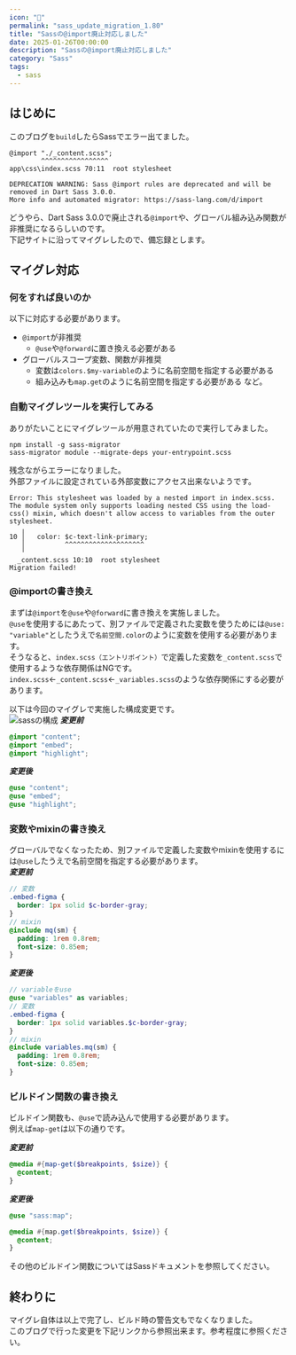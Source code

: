 ```yaml
---
icon: "🎨"
permalink: "sass_update_migration_1.80"
title: "Sassの@import廃止対応しました"
date: 2025-01-26T00:00:00
description: "Sassの@import廃止対応しました"
category: "Sass"
tags:
  - sass
---
```

## はじめに
このブログを`build`したらSassでエラー出てました。  

```
@import "./_content.scss";
        ^^^^^^^^^^^^^^^^^
app\css\index.scss 70:11  root stylesheet

DEPRECATION WARNING: Sass @import rules are deprecated and will be removed in Dart Sass 3.0.0.
More info and automated migrator: https://sass-lang.com/d/import
```

どうやら、Dart Sass 3.0.0で廃止される`@import`や、グローバル組み込み関数が非推奨になるらしいのです。  
下記サイトに沿ってマイグレしたので、備忘録とします。    
<ExLinkCard url="https://sass-lang.com/documentation/breaking-changes/import/" title="Breaking Change: `@import` and global built-in functions"/>

## マイグレ対応
### 何をすれば良いのか
以下に対応する必要があります。  
- `@import`が非推奨
  - `@use`や`@forward`に置き換える必要がある
- グローバルスコープ変数、関数が非推奨
  - 変数は`colors.$my-variable`のように名前空間を指定する必要がある  
  - 組み込みも`map.get`のように名前空間を指定する必要がある
など。  

### 自動マイグレツールを実行してみる
ありがたいことにマイグレツールが用意されていたので実行してみました。  
```
npm install -g sass-migrator
sass-migrator module --migrate-deps your-entrypoint.scss
```

残念ながらエラーになりました。  
  外部ファイルに設定されている外部変数にアクセス出来ないようです。  
```
Error: This stylesheet was loaded by a nested import in index.scss. The module system only supports loading nested CSS using the load-css() mixin, which doesn't allow access to variables from the outer stylesheet.
   ╷
10 │   color: $c-text-link-primary;
   │          ^^^^^^^^^^^^^^^^^^^^
   ╵
  _content.scss 10:10  root stylesheet
Migration failed!
```

### @importの書き換え
まずは`@import`を`@use`や`@forward`に書き換えを実施しました。  
`@use`を使用するにあたって、別ファイルで定義された変数を使うためには`@use: "variable"`としたうえで`名前空間.color`のように変数を使用する必要があります。  
そうなると、`index.scss（エントリポイント）`で定義した変数を`_content.scss`で使用するような依存関係はNGです。  
`index.scss`←`_content.scss`←`_variables.scss`のような依存関係にする必要があります。  

以下は今回のマイグレで実施した構成変更です。  
![sassの構成](./sass_architecture.webp)
***変更前***
```scss
@import "content";
@import "embed";
@import "highlight";
```

***変更後***
```scss
@use "content";
@use "embed";
@use "highlight";
```
### 変数やmixinの書き換え
グローバルでなくなったため、別ファイルで定義した変数やmixinを使用するには`@use`したうえで名前空間を指定する必要があります。  
***変更前***
```scss
// 変数
.embed-figma {
  border: 1px solid $c-border-gray;
}
// mixin
@include mq(sm) {
  padding: 1rem 0.8rem;
  font-size: 0.85em;
}
```

***変更後***
```scss
// variableをuse
@use "variables" as variables;
// 変数
.embed-figma {
  border: 1px solid variables.$c-border-gray;
}
// mixin
@include variables.mq(sm) {
  padding: 1rem 0.8rem;
  font-size: 0.85em;
}
```

### ビルドイン関数の書き換え
ビルドイン関数も、`@use`で読み込んで使用する必要があります。  
例えば`map-get`は以下の通りです。  

***変更前***
```scss
@media #{map-get($breakpoints, $size)} {
  @content;
}
```

***変更後***
```scss
@use "sass:map";

@media #{map.get($breakpoints, $size)} {
  @content;
}
```

その他のビルドイン関数についてはSassドキュメントを参照してください。  
<ExLinkCard url="https://sass-lang.com/documentation/modules/" title="Built-In Modules" />


## 終わりに
マイグレ自体は以上で完了し、ビルド時の警告文もでなくなりました。  
このブログで行った変更を下記リンクから参照出来ます。参考程度に参照ください。  
<ExLinkCard url="https://github.com/sori883/contentfulBlog/commit/2b98757ea1ddeebda2661ccc22b48e9306b4cab6" />

